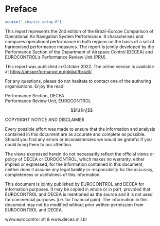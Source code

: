 ```{=tex}
\pagenumbering{roman}
\setcounter{page}{1}
```
# Preface {.unnumbered}

```r
source("_chapter-setup.R")
```

This report represents the 2nd edition of the Brazil-Europe Comparison of Operational Air Navigation System Performance. It characterises and compares operational performance in both regions on the basis of a set of harmonised performance measures. The report is jointly developed by the Performance Section of the Department of Airspace Control (DECEA) and EUROCONTROL's Performance Review Unit (PRU).

This report was published in October 2022. The online version is available at <https://ansperformance.eu/global/brazil/>.

For any questions, please do not hesitate to contact one of the authoring organisations. Enjoy the read!

Performance Section, DECEA\
Performance Review Unit, EUROCONTROL

<!-- add one inch of whitespace = empty equation --------------------------->

$$\\[1in]$$

::: border
COPYRIGHT NOTICE AND DISCLAIMER

Every possible effort was made to ensure that the information and analysis contained in this document are as accurate and complete as possible. Should you find any errors or inconsistencies we would be grateful if you could bring them to our attention.

The views expressed herein do not necessarily reflect the official views or policy of DECEA or EUROCONTROL, which makes no warranty, either implied or expressed, for the information contained in this document, neither does it assume any legal liability or responsibility for the accuracy, completeness or usefulness of this information.

This document is jointly published by EUROCONTROL and DECEA for information purposes. It may be copied in whole or in part, provided that EUROCONTROL and DECEA is mentioned as the source and it is not used for commercial purposes (i.e. for financial gain). The information in this document may not be modified without prior written permission from EUROCONTROL and DECEA.

www.eurocontrol.int & www.decea.mil.br
:::
